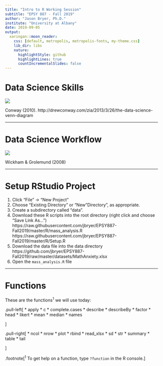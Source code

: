 ```yaml
---
title: "Intro to R Working Session"
subtitle: "EPSY 887 - Fall 2019"
author: "Jason Bryer, Ph.D."
institute: "University at Albany"
date: 2019-09-05
output:
  xaringan::moon_reader:
    css: [default, metropolis, metropolis-fonts, my-theme.css]
    lib_dir: libs
    nature:
      highlightStyle: github
      highlightLines: true
      countIncrementalSlides: false
---
```


# Data Science Skills

![](images/Data_Science_VD.png)

Conway (2010). http://drewconway.com/zia/2013/3/26/the-data-science-venn-diagram

---

# Data Science Workflow

![](images/r4ds_data-science.png)

Wickham & Grolemund (2008)

---

# Setup RStudio Project

1. Click "File" -> "New Project"
2. Choose "Existing Directory" or "New "Directory", as appropriate.
3. Create a subdirectory called "data".
4. Download these R scripts into the root directory (right click and choose "Save Link As...")  
https://raw.githubusercontent.com/jbryer/EPSY887-Fall2019/master/R/mass_analysis.R  
https://raw.githubusercontent.com/jbryer/EPSY887-Fall2019/master/R/Setup.R
5. Download the data file into the data directory  
https://github.com/jbryer/EPSY887-Fall2019/raw/master/datasets/MathAnxiety.xlsx
6. Open the `mass_analysis.R` file

---


# Functions

These are the functions<sup>1</sup> we will use today:

.pull-left[
* apply
* c
* complete.cases
* describe
* describeBy
* factor
* head
* likert
* mean
* median
* names

]

.pull-right[
* ncol
* nrow
* plot
* rbind
* read_xlsx
* sd
* str
* summary
* table
* tail

]

.footnote[<sup>1</sup> To get help on a function, type `?function` in the R console.]

